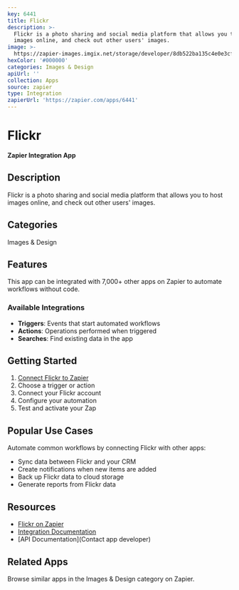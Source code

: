 ```yaml
---
key: 6441
title: Flickr
description: >-
  Flickr is a photo sharing and social media platform that allows you to host
  images online, and check out other users' images.
image: >-
  https://zapier-images.imgix.net/storage/developer/8db522ba135c4e0e3cf56c761bad4bfe_2.png?auto=format%2Ccompress&ixlib=python-3.0.0&q=50
hexColor: '#000000'
categories: Images & Design
apiUrl: ''
collection: Apps
source: zapier
type: Integration
zapierUrl: 'https://zapier.com/apps/6441'
---
```

# Flickr

**Zapier Integration App**

## Description

Flickr is a photo sharing and social media platform that allows you to host images online, and check out other users' images.

## Categories

Images & Design

## Features

This app can be integrated with 7,000+ other apps on Zapier to automate workflows without code.

### Available Integrations

- **Triggers**: Events that start automated workflows
- **Actions**: Operations performed when triggered
- **Searches**: Find existing data in the app

## Getting Started

1. [Connect Flickr to Zapier](https://zapier.com/apps/6441)
2. Choose a trigger or action
3. Connect your Flickr account
4. Configure your automation
5. Test and activate your Zap

## Popular Use Cases

Automate common workflows by connecting Flickr with other apps:

- Sync data between Flickr and your CRM
- Create notifications when new items are added
- Back up Flickr data to cloud storage
- Generate reports from Flickr data

## Resources

- [Flickr on Zapier](https://zapier.com/apps/6441)
- [Integration Documentation](https://zapier.com/apps/6441/integrations)
- [API Documentation](Contact app developer)

## Related Apps

Browse similar apps in the Images & Design category on Zapier.
